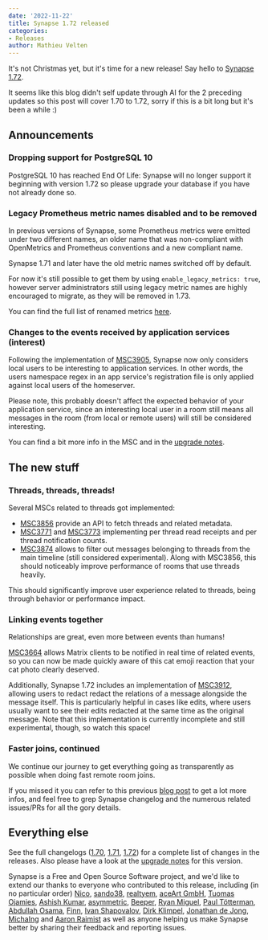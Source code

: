 ```yaml
---
date: '2022-11-22'
title: Synapse 1.72 released
categories:
- Releases
author: Mathieu Velten
---
```


It's not Christmas yet, but it's time for a new release! Say hello to [Synapse
1.72](https://github.com/matrix-org/synapse/releases/tag/v1.72.0).

It seems like this blog didn't self update through AI for the 2 preceding
updates so this post will cover 1.70 to 1.72, sorry if this is a bit long but
it's been a while :)

## Announcements

### Dropping support for PostgreSQL 10

PostgreSQL 10 has reached End Of Life: Synapse will no longer support it
beginning with version 1.72 so please upgrade your database if you have not
already done so.

### Legacy Prometheus metric names disabled and to be removed

In previous versions of Synapse, some Prometheus metrics were emitted under two
different names, an older name that was non-compliant with OpenMetrics and
Prometheus conventions and a new compliant name.

Synapse 1.71 and later have the old metric names switched off by default.

For now it's still possible to get them by using `enable_legacy_metrics: true`,
however server administrators still using legacy metric names are highly
encouraged to migrate, as they will be removed in 1.73.

You can find the full list of renamed metrics
[here](https://matrix-org.github.io/synapse/v1.72/metrics-howto.html#renaming-of-metrics--deprecation-of-old-names-in-12).

### Changes to the events received by application services (interest)

Following the implementation of
[MSC3905](https://github.com/matrix-org/matrix-spec-proposals/pull/3905),
Synapse now only considers local users to be interesting to application
services. In other words, the users namespace regex in an app service's
registration file is only applied against local users of the homeserver.

Please note, this probably doesn't affect the expected behavior of your
application service, since an interesting local user in a room still means all
messages in the room (from local or remote users) will still be considered
interesting.

You can find a bit more info in the MSC and in the [upgrade
notes](https://matrix-org.github.io/synapse/v1.71/upgrade.html#changes-to-the-events-received-by-application-services-interest).

## The new stuff

### Threads, threads, threads!

Several MSCs related to threads got implemented:
- [MSC3856](https://github.com/matrix-org/matrix-spec-proposals/pull/3856)
  provide an API to fetch threads and related metadata.
- [MSC3771](https://github.com/matrix-org/matrix-spec-proposals/pull/3771) and
  [MSC3773](https://github.com/matrix-org/matrix-spec-proposals/pull/3773)
  implementing per thread read receipts and per thread notification counts.
- [MSC3874](https://github.com/matrix-org/matrix-spec-proposals/pull/3874)
  allows to filter out messages belonging to threads from the main timeline
  (still considered experimental). Along with MSC3856, this should noticeably
  improve performance of rooms that use threads heavily.

This should significantly improve user experience related to threads, being
through behavior or performance impact.

### Linking events together

Relationships are great, even more between events than humans!

[MSC3664](https://github.com/matrix-org/matrix-spec-proposals/pull/3664) allows
Matrix clients to be notified in real time of related events, so you can now be
made quickly aware of this cat emoji reaction that your cat photo clearly
deserved.

Additionally, Synapse 1.72 includes an implementation of
[MSC3912](https://github.com/matrix-org/matrix-spec-proposals/pull/3912),
allowing users to redact redact the relations of a message alongside the message
itself. This is particularly helpful in cases like edits, where users usually
want to see their edits redacted at the same time as the original message. Note
that this implementation is currently incomplete and still experimental, though,
so watch this space!

### Faster joins, continued

We continue our journey to get everything going as transparently as possible
when doing fast remote room joins.

If you missed it you can refer to this previous [blog
post](https://matrix.org/blog/2022/10/18/testing-faster-remote-room-joins) to
get a lot more infos, and feel free to grep Synapse changelog and the numerous
related issues/PRs for all the gory details.

## Everything else

See the full changelogs
([1.70](https://github.com/matrix-org/synapse/releases/tag/v1.70.0),
[1.71](https://github.com/matrix-org/synapse/releases/tag/v1.71.0),
[1.72](https://github.com/matrix-org/synapse/releases/tag/v1.72.0)) for a
complete list of changes in the releases. Also please have a look at the
[upgrade
notes](https://matrix-org.github.io/synapse/v1.72/upgrade#upgrading-to-v1720)
for this version.

Synapse is a Free and Open Source Software project, and we'd like to extend our
thanks to everyone who contributed to this release, including (in no particular
order) [Nico](https://github.com/deepbluev7),
[sando38](https://github.com/sando38), [realtyem](https://github.com/realtyem),
[aceArt GmbH](https://github.com/aceArt-GmbH), [Tuomas
Ojamies](https://github.com/tuojamie), [Ashish
Kumar](https://github.com/ashfame), [asymmetric](https://github.com/asymmetric),
[Beeper](https://www.beeper.com/), [Ryan
Miguel](https://github.com/renegaderyu), [Paul
Tötterman](https://github.com/ptman), [Abdullah
Osama](https://github.com/Abdullah0sama), [Finn](https://github.com/thefinn93),
[Ivan Shapovalov](https://github.com/intelfx), [Dirk
Klimpel](https://github.com/dklimpel), [Jonathan de
Jong](https://github.com/ShadowJonathan),
[MichaIng](https://github.com/MichaIng) and [Aaron
Raimist](https://github.com/aaronraimist) as well as anyone helping us make
Synapse better by sharing their feedback and reporting issues.

